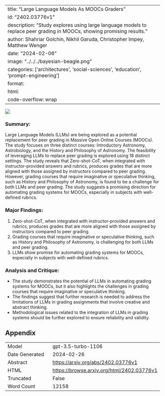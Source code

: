 
---
title: "Large Language Models As MOOCs Graders"
id: "2402.03776v1"
description: "Study explores using large language models to replace peer grading in MOOCs, showing promising results."
author: Shahriar Golchin, Nikhil Garuda, Christopher Impey, Matthew Wenger
date: "2024-02-06"
image: "../../../bayesian-beagle.png"
categories: ['architectures', 'social-sciences', 'education', 'prompt-engineering']
format:
  html:
    code-overflow: wrap
---

![](../../../bayesian-beagle.png)

### Summary:
Large Language Models (LLMs) are being explored as a potential replacement for peer grading in Massive Open Online Courses (MOOCs). The study focuses on three distinct courses: Introductory Astronomy, Astrobiology, and the History and Philosophy of Astronomy. The feasibility of leveraging LLMs to replace peer grading is explored using 18 distinct settings. The study reveals that Zero-shot-CoT, when integrated with instructor-provided answers and rubrics, produces grades that are more aligned with those assigned by instructors compared to peer grading. However, grading courses that require imaginative or speculative thinking, such as History and Philosophy of Astronomy, is found to be a challenge for both LLMs and peer grading. The study suggests a promising direction for automating grading systems for MOOCs, especially in subjects with well-defined rubrics.

### Major Findings:
1. Zero-shot-CoT, when integrated with instructor-provided answers and rubrics, produces grades that are more aligned with those assigned by instructors compared to peer grading.
2. Grading courses that require imaginative or speculative thinking, such as History and Philosophy of Astronomy, is challenging for both LLMs and peer grading.
3. LLMs show promise for automating grading systems for MOOCs, especially in subjects with well-defined rubrics.

### Analysis and Critique:
- The study demonstrates the potential of LLMs in automating grading systems for MOOCs, but it also highlights the challenges in grading courses that require imaginative or speculative thinking.
- The findings suggest that further research is needed to address the limitations of LLMs in grading assignments that involve creative and abstract thinking.
- Methodological issues related to the integration of LLMs in grading systems should be further explored to ensure reliability and validity.

## Appendix

|          |          |
|----------|----------|
| Model     | gpt-3.5-turbo-1106       |
| Date Generated     | 2024-02-26       |
| Abstract | [https://arxiv.org/abs/2402.03776v1](https://arxiv.org/abs/2402.03776v1)        |
| HTML     | [https://browse.arxiv.org/html/2402.03776v1](https://browse.arxiv.org/html/2402.03776v1)       |
| Truncated       | False       |
| Word Count       | 12158       |